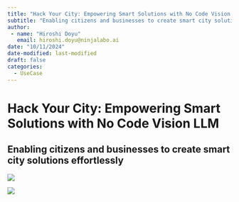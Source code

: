 ```yaml
---
title: "Hack Your City: Empowering Smart Solutions with No Code Vision LLM"
subtitle: "Enabling citizens and businesses to create smart city solutions effortlessly"
author:
 - name: "Hiroshi Doyu"
   email: hiroshi.doyu@ninjalabo.ai
date: "10/11/2024"
date-modified: last-modified
draft: false
categories:
  - UseCase
---
```

# Hack Your City: Empowering Smart Solutions with No Code Vision LLM


## Enabling citizens and businesses to create smart city solutions effortlessly


![](images/ai_mobility_lab1.png)

![](images/ai_mobility_lab.png)

